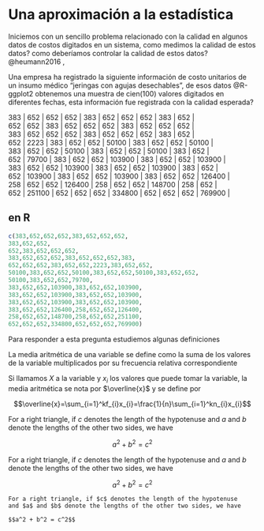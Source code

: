 # Una aproximación a la estadística

Iniciemos con un sencillo problema relacionado con la calidad en algunos datos de costos digitados en un sistema, como medimos la calidad de estos datos? como deberíamos controlar la calidad de estos datos? @heumann2016 ,

Una empresa ha registrado la siguiente información de costo unitarios de un insumo médico "jeringas con agujas desechables", de esos datos @R-ggplot2 obtenemos una muestra de cien(100) valores digitados en diferentes fechas, esta información fue registrada con la calidad esperada?

| 383 \| 652 \| 652 \| 652 \| 383 \| 652 \| 652 \| 652 \| 383 \| 652 \|
| 652 \| 652 \| 383 \| 652 \| 652 \| 652 \| 383 \| 652 \| 652 \| 652 \|
| 383 \| 652 \| 652 \| 652 \| 383 \| 652 \| 652 \| 652 \| 383 \| 652 \|
| 652 \| 2223 \| 383 \| 652 \| 652 \| 50100 \| 383 \| 652 \| 652 \| 50100 \|
| 383 \| 652 \| 652 \| 50100 \| 383 \| 652 \| 652 \| 50100 \| 383 \| 652 \|
| 652 \| 79700 \| 383 \| 652 \| 652 \| 103900 \| 383 \| 652 \| 652 \| 103900 \|
| 383 \| 652 \| 652 \| 103900 \| 383 \| 652 \| 652 \| 103900 \| 383 \| 652 \|
| 652 \| 103900 \| 383 \| 652 \| 652 \| 103900 \| 383 \| 652 \| 652 \| 126400 \|
| 258 \| 652 \| 652 \| 126400 \| 258 \| 652 \| 652 \| 148700 \| 258 \| 652 \|
| 652 \| 251100 \| 652 \| 652 \| 652 \| 334800 \| 652 \| 652 \| 652 \| 769900 \|

## en R

```r
c(383,652,652,652,383,652,652,652,
383,652,652,
652,383,652,652,652,
383,652,652,652,383,652,652,652,383,
652,652,652,383,652,652,2223,383,652,652,
50100,383,652,652,50100,383,652,652,50100,383,652,652,
50100,383,652,652,79700,
383,652,652,103900,383,652,652,103900,
383,652,652,103900,383,652,652,103900,
383,652,652,103900,383,652,652,103900,
383,652,652,126400,258,652,652,126400,
258,652,652,148700,258,652,652,251100,
652,652,652,334800,652,652,652,769900) 
```

Para responder a esta pregunta estudiemos algunas definiciones

::: {#defmedia .definition}
La media aritmética de una variable se define como la suma de los valores de la variable multiplicados por su frecuencia relativa correspondiente

Si llamamos $X$ a la variable y $x_i$ los valores que puede tomar la variable, la media aritmética se nota por $\overline{x}$ y se define por

$$\overline{x}=\sum_{i=1}^kf_{i}x_{i}=\frac{1}{n}\sum_{i=1}^kn_{i}x_{i}$$
:::

::: {#pyth .theorem name="Pythagorean theorem"}
For a right triangle, if $c$ denotes the length of the hypotenuse and $a$ and $b$ denote the lengths of the other two sides, we have

$$a^2 + b^2 = c^2$$
:::

::: {.definition}
For a right triangle, if $c$ denotes the length of the hypotenuse and $a$ and $b$ denote the lengths of the other two sides, we have

$$a^2 + b^2 = c^2$$
:::

```theorem
For a right triangle, if $c$ denotes the length of the hypotenuse
and $a$ and $b$ denote the lengths of the other two sides, we have

$$a^2 + b^2 = c^2$$
```
